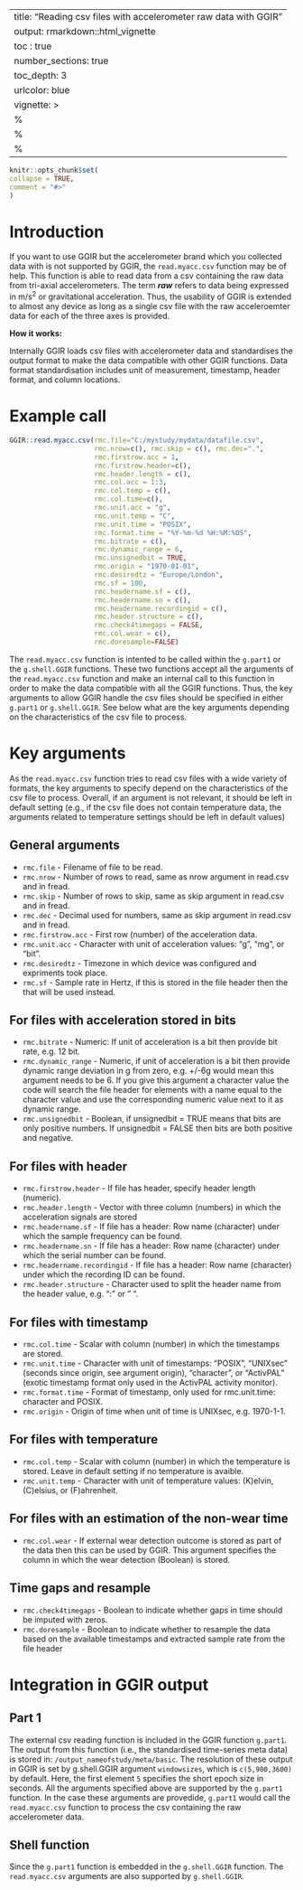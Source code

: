 ---
title: "Reading csv files with accelerometer raw data with GGIR"
output: rmarkdown::html_vignette
    toc : true
    number_sections: true
    toc_depth: 3
urlcolor: blue
vignette: >
%\VignetteIndexEntry{Reading csv files with accelerometer raw data with GGIR}
  %\VignetteEngine{knitr::rmarkdown}
  %\VignetteEncoding{UTF-8}
  ---
  
  ```r
knitr::opts_chunk$set(
collapse = TRUE,
comment = "#>"
)
```

# Introduction

If you want to use GGIR but the accelerometer brand which you collected data with is not supported by GGIR, the `read.myacc.csv` function may be of help. This function is able to read data from a csv containing the raw data from tri-axial accelerometers. The term _**raw**_ refers to data being expressed in m/s<sup>2</sup> or gravitational acceleration. Thus, the usability of GGIR is extended to almost any device as long as a single csv file with the raw acceleroemter data for each of the three axes is provided.

**How it works:**

Internally GGIR loads csv files with accelerometer data and standardises the output format to make the data compatible with other GGIR functions. Data format standardisation includes unit of measurement, timestamp, header format, and column locations.

# Example call

```r
GGIR::read.myacc.csv(rmc.file="C:/mystudy/mydata/datafile.csv", 
                     rmc.nrow=c(), rmc.skip = c(), rmc.dec=".",
                     rmc.firstrow.acc = 1, 
                     rmc.firstrow.header=c(),
                     rmc.header.length = c(),
                     rmc.col.acc = 1:3, 
                     rmc.col.temp = c(), 
                     rmc.col.time=c(),
                     rmc.unit.acc = "g", 
                     rmc.unit.temp = "C", 
                     rmc.unit.time = "POSIX",
                     rmc.format.time = "%Y-%m-%d %H:%M:%OS",
                     rmc.bitrate = c(),
                     rmc.dynamic_range = 6, 
                     rmc.unsignedbit = TRUE,
                     rmc.origin = "1970-01-01",
                     rmc.desiredtz = "Europe/London",
                     rmc.sf = 100,
                     rmc.headername.sf = c(),
                     rmc.headername.sn = c(),
                     rmc.headername.recordingid = c(),
                     rmc.header.structure = c(),
                     rmc.check4timegaps = FALSE,
                     rmc.col.wear = c(),
                     rmc.doresample=FALSE)
```

The `read.myacc.csv` function is intented to be called within the `g.part1` or the `g.shell.GGIR` functions. These two functions accept all the arguments of the `read.myacc.csv` function and make an internal call to this function in order to make the data compatible with all the GGIR functions. Thus, the key arguments to allow GGIR handle the csv files should be specified in either `g.part1` or `g.shell.GGIR`. See below what are the key arguments depending on the characteristics of the csv file to process.

# Key arguments

As the `read.myacc.csv` function tries to read csv files with a wide variety of formats, the key arguments to specify depend on the characteristics of the csv file to process. Overall, if an argument is not relevant, it should be left in default setting (e.g., if the csv file does not contain temperature data, the arguments related to temperature settings should be left in default values)

## General arguments

- `rmc.file` - Filename of file to be read.
- `rmc.nrow` - Number of rows to read, same as nrow argument in read.csv and in fread.
- `rmc.skip` - Number of rows to skip, same as skip argument in read.csv and in fread.
- `rmc.dec` - Decimal used for numbers, same as skip argument in read.csv and in fread.
- `rmc.firstrow.acc` - First row (number) of the acceleration data.
- `rmc.unit.acc` - Character with unit of acceleration values: "g", "mg", or "bit".
- `rmc.desiredtz` - Timezone in which device was configured and expriments took place.
- `rmc.sf` - Sample rate in Hertz, if this is stored in the file header then the that will be used instead.

## For files with acceleration stored in bits

- `rmc.bitrate` - Numeric: If unit of acceleration is a bit then provide bit rate, e.g. 12 bit.
- `rmc.dynamic_range` - Numeric, if unit of acceleration is a bit then provide dynamic range deviation in g from zero, e.g. +/-6g would mean this argument needs to be 6. If you give this argument a character value the code will search the file header for elements with a name equal to the character value and use the corresponding numeric value next to it as dynamic range.
- `rmc.unsignedbit` - Boolean, if unsignedbit = TRUE means that bits are only positive numbers. If unsignedbit = FALSE then bits are both positive and negative.

## For files with header

- `rmc.firstrow.header` - If file has header, specify header length (numeric).
- `rmc.header.length` - Vector with three column (numbers) in which the acceleration signals are stored
- `rmc.headername.sf` - If file has a header: Row name (character) under which the sample frequency can be found.
- `rmc.headername.sn` - If file has a header: Row name (character) under which the serial number can be found.
- `rmc.headername.recordingid` -  If file has a header: Row name (character) under which the recording ID can be found.
- `rmc.header.structure` - Character used to split the header name from the header value, e.g. ":" or " ".

## For files with timestamp

- `rmc.col.time` - Scalar with column (number) in which the timestamps are stored.
- `rmc.unit.time` - Character with unit of timestamps: "POSIX", "UNIXsec" (seconds since origin, see argument origin), "character", or "ActivPAL" (exotic timestamp format only used in the ActivPAL activity monitor).
- `rmc.format.time` - Format of timestamp, only used for rmc.unit.time: character and POSIX.
- `rmc.origin` - Origin of time when unit of time is UNIXsec, e.g. 1970-1-1.

## For files with temperature

- `rmc.col.temp` - Scalar with column (number) in which the temperature is stored. Leave in default setting if no temperature is avaible.
- `rmc.unit.temp` - Character with unit of temperature values: (K)elvin, (C)elsius, or (F)ahrenheit.

## For files with an estimation of the non-wear time

- `rmc.col.wear` - If external wear detection outcome is stored as part of the data then this can be used by GGIR. This argument specifies the column in which the wear detection (Boolean) is stored.

## Time gaps and resample

- `rmc.check4timegaps` - Boolean to indicate whether gaps in time should be imputed with zeros.
- `rmc.doresample` - Boolean to indicate whether to resample the data based on the available timestamps and extracted sample rate from the file header

# Integration in GGIR output

## Part 1
The external csv reading function is included in the GGIR function `g.part1`. The output from this function (i.e., the standardised time-series meta data) is stored in: `/output_nameofstudy/meta/basic`.
The resolution of these output in GGIR is set by g.shell.GGIR argument `windowsizes`, which is `c(5,900,3600)` by default. Here, the first element `5` specifies the short epoch size in seconds.
All the arguments specified above are supported by the `g.part1` function. In the case these arguments are provedide, `g.part1` would call the `read.myacc.csv` function to process the csv containing the raw accelerometer data.

## Shell function
Since the `g.part1` function is embedded in the `g.shell.GGIR` function. The `read.myacc.csv` arguments are also supported by `g.shell.GGIR`.
